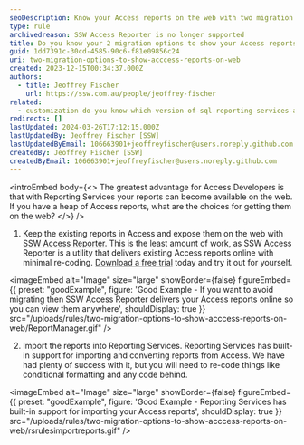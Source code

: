 ```yaml
---
seoDescription: Know your Access reports on the web with two migration options - SSW Access Reporter or Reporting Services.
type: rule
archivedreason: SSW Access Reporter is no longer supported
title: Do you know your 2 migration options to show your Access reports on the web?
guid: 1dd7391c-30cd-4585-90c6-f81e09856c24
uri: two-migration-options-to-show-acccess-reports-on-web
created: 2023-12-15T00:34:37.000Z
authors:
  - title: Jeoffrey Fischer
    url: https://ssw.com.au/people/jeoffrey-fischer
related:
  - customization-do-you-know-which-version-of-sql-reporting-services-and-visual-studio-you-are-using
redirects: []
lastUpdated: 2024-03-26T17:12:15.000Z
lastUpdatedBy: Jeoffrey Fischer [SSW]
lastUpdatedByEmail: 106663901+jeoffreyfischer@users.noreply.github.com
createdBy: Jeoffrey Fischer [SSW]
createdByEmail: 106663901+jeoffreyfischer@users.noreply.github.com
---
```


<introEmbed
  body={<>
The greatest advantage for Access Developers is that with Reporting Services your reports can become available on the web. If you have a heap of Access reports, what are the choices for getting them on the web?
  </>}
/>
1. Keep the existing reports in Access and expose them on the web with [SSW Access Reporter](https://ssw.com.au/ssw/accessreporter/). This is the least amount of work, as SSW Access Reporter is a utility that delivers existing Access reports online with minimal re-coding. [Download a free trial](https://ssw.com.au/ssw/accessreporter/) today and try it out for yourself.

<imageEmbed
  alt="Image"
  size="large"
  showBorder={false}
  figureEmbed={{
    preset: "goodExample",
    figure: 'Good Example - If you want to avoid migrating then SSW Access Reporter delivers your Access reports online so you can view them anywhere',
    shouldDisplay: true
  }}
  src="/uploads/rules/two-migration-options-to-show-acccess-reports-on-web/ReportManager.gif"
/>

2. Import the reports into Reporting Services. Reporting Services has built-in support for importing and converting reports from Access. We have had plenty of success with it, but you will need to re-code things like conditional formatting and any code behind.

<imageEmbed
  alt="Image"
  size="large"
  showBorder={false}
  figureEmbed={{
    preset: "goodExample",
    figure: 'Good Example - Reporting Services has built-in support for importing your Access reports',
    shouldDisplay: true
  }}
  src="/uploads/rules/two-migration-options-to-show-acccess-reports-on-web/rsrulesimportreports.gif"
/>

